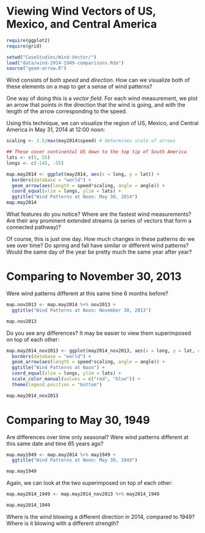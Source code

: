 Viewing Wind Vectors of US, Mexico, and Central America
========================================================

```r
require(ggplot2)
require(grid)

setwd("CaseStudies/Wind-Vector/")
load("data/wind-2014-1949-comparisons.Rda")
source("geom-arrow.R")
```

Wind consists of both *speed* and *direction*.  How can we visualize both of these elements on a map to get a sense of wind patterns?

One way of doing this is a *vector field*.  For each wind measurement, we plot an arrow that points in the direction that the wind is going, and with the length of the arrow corresponding to the speed.

Using this technique, we can visualize the region of US, Mexico, and Central America in May 31, 2014 at 12:00 noon:

```r

scaling <- 2.5/max(may2014$speed) # determines scale of arrows

## These cover continental US down to the top tip of South America
lats <- c(5, 55)
longs <- c(-145, -55)

map.may2014 <- ggplot(may2014, aes(x = long, y = lat)) +
  borders(database = "world") + 
  geom_arrow(aes(length = speed*scaling, angle = angle)) +
  coord_equal(xlim = longs, ylim = lats) +
  ggtitle("Wind Patterns at Noon: May 30, 2014")
map.may2014

```

What features do you notice?  Where are the fastest wind measurements?  Are their any prominent extended streams (a series of vectors that form a connected pathway)?

Of course, this is just one day.  How much changes in these patterns do we see over time?  Do spring and fall have similar or different wind patterns?  Would the same day of the year be pretty much the same year after year?

# Comparing to November 30, 2013

 Were wind patterns different at this same time 6 months before?

```r
map.nov2013 <- map.may2014 %+% nov2013 +
  ggtitle("Wind Patterns at Noon: November 30, 2013")

map.nov2013

```

Do you see any differences? It may be easier to view them superimposed on top of each other:

```r
map.may2014_nov2013 <- ggplot(may2014_nov2013, aes(x = long, y = lat, color = datestring)) +
  borders(database = "world") +
  geom_arrow(aes(length = speed*scaling, angle = angle)) +
  ggtitle("Wind Patterns at Noon") +
  coord_equal(xlim = longs, ylim = lats) +
  scale_color_manual(values = c("red", "blue")) + 
  theme(legend.position = "bottom")

map.may2014_nov2013
```


# Comparing to May 30, 1949

Are differences over time only seasonal? Were wind patterns different at this same date and time 65 years ago?

```r
map.may1949 <- map.may2014 %+% may1949 +
  ggtitle("Wind Patterns at Noon: May 30, 1949")

map.may1949

```

Again, we can look at the two superimposed on top of each other:

```r
map.may2014_1949 <- map.may2014_nov2013 %+% may2014_1949

map.may2014_1949
```

Where is the wind blowing a different direction in 2014, compared to 1949?  Where is it blowing with a different strength?





